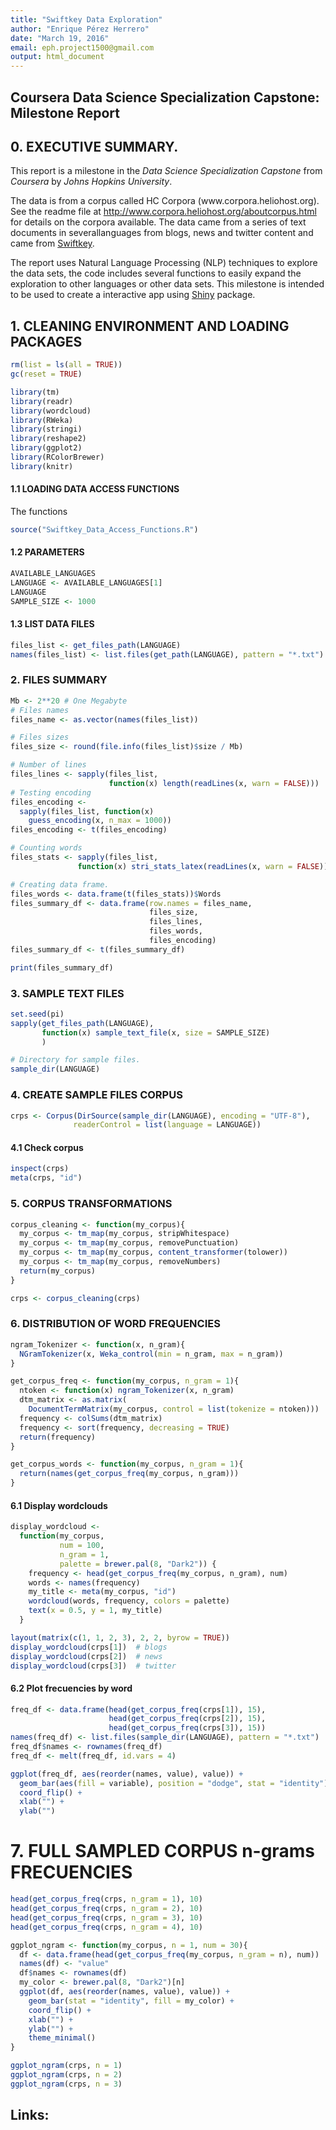 ---
title: "Swiftkey Data Exploration"
author: "Enrique Pérez Herrero"
date: "March 19, 2016"
email: eph.project1500@gmail.com
output: html_document
---

## Coursera Data Science Specialization Capstone: Milestone Report

## 0. EXECUTIVE SUMMARY.
This report is a milestone in the _Data Science Specialization Capstone_ from 
_Coursera_ by *Johns Hopkins University*.

The data is from a corpus called HC Corpora (www.corpora.heliohost.org). See the readme file at [http://www.corpora.heliohost.org/aboutcorpus.html](http://www.corpora.heliohost.org/aboutcorpus.html) for details on the corpora available.
The data came from a series of text documents in severallanguages from blogs, news and twitter content and came from [Swiftkey](https://swiftkey.com).

The report uses Natural Language Processing (NLP) techniques to explore the
data sets, the code includes several functions to easily expand the exploration
to other languages or other data sets. This milestone is intended to be used to
create a interactive app using [Shiny](http://shiny.rstudio.com/) package.

## 1. CLEANING ENVIRONMENT AND LOADING PACKAGES

```{r, message=FALSE, results="hide"}
rm(list = ls(all = TRUE))
gc(reset = TRUE)

library(tm)
library(readr)
library(wordcloud)
library(RWeka)
library(stringi)
library(reshape2)
library(ggplot2)
library(RColorBrewer)
library(knitr)
```

#### 1.1 LOADING DATA ACCESS FUNCTIONS

The functions

```{r}
source("Swiftkey_Data_Access_Functions.R")
```

#### 1.2 PARAMETERS

```{r}
AVAILABLE_LANGUAGES
LANGUAGE <- AVAILABLE_LANGUAGES[1]
LANGUAGE
SAMPLE_SIZE <- 1000
```

#### 1.3 LIST DATA FILES

```{r}
files_list <- get_files_path(LANGUAGE)
names(files_list) <- list.files(get_path(LANGUAGE), pattern = "*.txt")
```


### 2. FILES SUMMARY

```{r}
Mb <- 2**20 # One Megabyte
# Files names
files_name <- as.vector(names(files_list))

# Files sizes
files_size <- round(file.info(files_list)$size / Mb)

# Number of lines
files_lines <- sapply(files_list,
                      function(x) length(readLines(x, warn = FALSE)))
# Testing encoding
files_encoding <-
  sapply(files_list, function(x)
    guess_encoding(x, n_max = 1000))
files_encoding <- t(files_encoding)

# Counting words
files_stats <- sapply(files_list,
               function(x) stri_stats_latex(readLines(x, warn = FALSE)))

# Creating data frame.
files_words <- data.frame(t(files_stats))$Words
files_summary_df <- data.frame(row.names = files_name,
                               files_size,
                               files_lines,
                               files_words,
                               files_encoding)
files_summary_df <- t(files_summary_df)
```

```{r}
print(files_summary_df)
```


### 3. SAMPLE TEXT FILES

```{r}
set.seed(pi)
sapply(get_files_path(LANGUAGE),
       function(x) sample_text_file(x, size = SAMPLE_SIZE)
       )

# Directory for sample files.
sample_dir(LANGUAGE)
```

### 4. CREATE SAMPLE FILES CORPUS

```{r}
crps <- Corpus(DirSource(sample_dir(LANGUAGE), encoding = "UTF-8"),
              readerControl = list(language = LANGUAGE))
```

#### 4.1 Check corpus

```{r}
inspect(crps)
meta(crps, "id")
```


### 5. CORPUS TRANSFORMATIONS

```{r}
corpus_cleaning <- function(my_corpus){
  my_corpus <- tm_map(my_corpus, stripWhitespace)
  my_corpus <- tm_map(my_corpus, removePunctuation)
  my_corpus <- tm_map(my_corpus, content_transformer(tolower))
  my_corpus <- tm_map(my_corpus, removeNumbers)
  return(my_corpus)
}

crps <- corpus_cleaning(crps)
```


### 6. DISTRIBUTION OF WORD FREQUENCIES

```{r}
ngram_Tokenizer <- function(x, n_gram){
  NGramTokenizer(x, Weka_control(min = n_gram, max = n_gram))
} 

get_corpus_freq <- function(my_corpus, n_gram = 1){
  ntoken <- function(x) ngram_Tokenizer(x, n_gram)
  dtm_matrix <- as.matrix(
    DocumentTermMatrix(my_corpus, control = list(tokenize = ntoken)))
  frequency <- colSums(dtm_matrix)
  frequency <- sort(frequency, decreasing = TRUE)
  return(frequency)
}

get_corpus_words <- function(my_corpus, n_gram = 1){
  return(names(get_corpus_freq(my_corpus, n_gram)))
}
```

#### 6.1 Display wordclouds

```{r}
display_wordcloud <-
  function(my_corpus,
           num = 100,
           n_gram = 1,
           palette = brewer.pal(8, "Dark2")) {
    frequency <- head(get_corpus_freq(my_corpus, n_gram), num)
    words <- names(frequency)
    my_title <- meta(my_corpus, "id")
    wordcloud(words, frequency, colors = palette)
    text(x = 0.5, y = 1, my_title)
  }

layout(matrix(c(1, 1, 2, 3), 2, 2, byrow = TRUE))
display_wordcloud(crps[1])  # blogs
display_wordcloud(crps[2])  # news
display_wordcloud(crps[3])  # twitter
```


#### 6.2 Plot frecuencies by word

```{r}
freq_df <- data.frame(head(get_corpus_freq(crps[1]), 15),
                      head(get_corpus_freq(crps[2]), 15),
                      head(get_corpus_freq(crps[3]), 15))
names(freq_df) <- list.files(sample_dir(LANGUAGE), pattern = "*.txt")
freq_df$names <- rownames(freq_df)
freq_df <- melt(freq_df, id.vars = 4)

ggplot(freq_df, aes(reorder(names, value), value)) +   
  geom_bar(aes(fill = variable), position = "dodge", stat = "identity") +
  coord_flip() +
  xlab("") +
  ylab("")
```

 
# 7. FULL SAMPLED CORPUS n-grams FRECUENCIES 


```{r}
head(get_corpus_freq(crps, n_gram = 1), 10)
head(get_corpus_freq(crps, n_gram = 2), 10)
head(get_corpus_freq(crps, n_gram = 3), 10)
head(get_corpus_freq(crps, n_gram = 4), 10)

ggplot_ngram <- function(my_corpus, n = 1, num = 30){
  df <- data.frame(head(get_corpus_freq(my_corpus, n_gram = n), num))
  names(df) <- "value"
  df$names <- rownames(df)
  my_color <- brewer.pal(8, "Dark2")[n]
  ggplot(df, aes(reorder(names, value), value)) +   
    geom_bar(stat = "identity", fill = my_color) +
    coord_flip() +
    xlab("") +
    ylab("") +
    theme_minimal()
}


```

```{r}
ggplot_ngram(crps, n = 1)
ggplot_ngram(crps, n = 2)
ggplot_ngram(crps, n = 3)
```



## Links:

